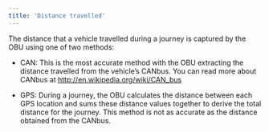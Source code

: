 ```yaml
---
title: 'Distance travelled'
---
```



The distance that a vehicle travelled during a journey is captured by the OBU using one of two methods:


- CAN: This is the most accurate method with the OBU extracting the distance travelled from the vehicle’s CANbus. You can read more about CANbus at [<u>http://en.wikipedia.org/wiki/CAN_bus</u>](http://en.wikipedia.org/wiki/CAN_bus)

- GPS: During a journey, the OBU calculates the distance between each GPS location and sums these distance values together to derive the total distance for the journey. This method is not as accurate as the distance obtained from the CANbus.
